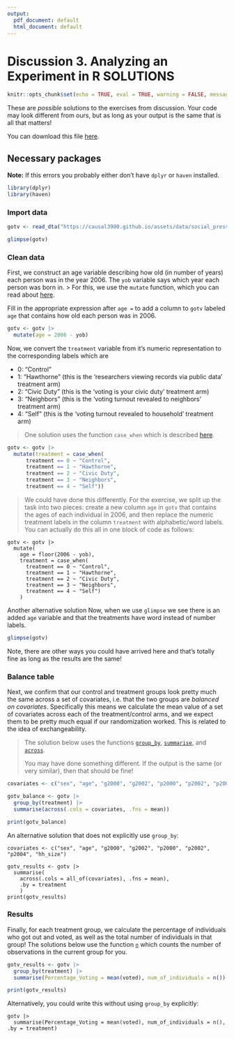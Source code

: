 ```yaml
---
output:
  pdf_document: default
  html_document: default
---
```


# Discussion 3. Analyzing an Experiment in R SOLUTIONS {.unnumbered}

```r
knitr::opts_chunk$set(echo = TRUE, eval = TRUE, warning = FALSE, message = FALSE)
```

These are *possible* solutions to the exercises from discussion. Your code may look different from ours, but as long as your output is the same that is all that matters!

You can download this file [here](assets/discussions/discussion3-solutions.Rmd).

## Necessary packages

**Note:** If this errors you probably either don't have `dplyr` or `haven` installed.

```r
library(dplyr)
library(haven)
```

### Import data

```r
gotv <- read_dta("https://causal3900.github.io/assets/data/social_pressure.dta")
```

```r
glimpse(gotv)
```

### Clean data

First, we construct an age variable describing how old (in number of years) each person was in the year 2006. The `yob` variable says which year each person was born in. \> For this, we use the `mutate` function, which you can read about [here](https://dplyr.tidyverse.org/reference/mutate.html).

Fill in the appropriate expression after `age =` to add a column to `gotv` labeled `age` that contains how old each person was in 2006.

```r
gotv <- gotv |>
  mutate(age = 2006 - yob)
```

Now, we convert the `treatment` variable from it's numeric representation to the corresponding labels which are

-   0: "Control"
-   1: "Hawthorne" (this is the 'researchers viewing records via public data' treatment arm)
-   2: "Civic Duty" (this is the 'voting is your civic duty' treatment arm)
-   3: "Neighbors" (this is the 'voting turnout revealed to neighbors' treatment arm)
-   4: "Self" (this is the 'voting turnout revealed to household' treatment arm)

> One solution uses the function `case_when` which is described [here](https://www.sharpsightlabs.com/blog/case-when-r/).

```r
gotv <- gotv |>
  mutate(treatment = case_when(
      treatment == 0 ~ "Control",
      treatment == 1 ~ "Hawthorne",
      treatment == 2 ~ "Civic Duty",
      treatment == 3 ~ "Neighbors",
      treatment == 4 ~ "Self")) 
```

> We could have done this differently. For the exercise, we split up the task into two pieces: create a new column `age` in `gotv` that contains the ages of each individual in 2006, and then replace the numeric treatment labels in the column `treatment` with alphabetic/word labels. You can actually do this all in one block of code as follows: 

```
gotv <- gotv |>
  mutate(
    age = floor(2006 - yob),
    treatment = case_when(
      treatment == 0 ~ "Control",
      treatment == 1 ~ "Hawthorne",
      treatment == 2 ~ "Civic Duty",
      treatment == 3 ~ "Neighbors",
      treatment == 4 ~ "Self")
    ) 
```

Another alternative solution
Now, when we use `glimpse` we see there is an added `age` variable and that the treatments have word instead of number labels.

```r
glimpse(gotv)
```

Note, there are other ways you could have arrived here and that's totally fine as long as the results are the same!


### Balance table

Next, we confirm that our control and treatment groups look pretty much the same across a set of covariates, i.e. that the two groups are *balanced on covariates*. Specifically this means we calculate the mean value of a set of covariates across each of the treatment/control arms, and we expect them to be pretty much equal if our randomization worked. This is related to the idea of exchangeability.

> The solution below uses the functions [`group_by`](https://dplyr.tidyverse.org/reference/group_by.html), [`summarise`](https://dplyr.tidyverse.org/reference/summarise.html), and [`across`](https://dplyr.tidyverse.org/reference/across.html).
> 
> You may have done something different. If the output is the same (or very similar), then that should be fine!

```r
covariates <- c("sex", "age", "g2000", "g2002", "p2000", "p2002", "p2004", "hh_size")

gotv_balance <- gotv |>
  group_by(treatment) |>
  summarise(across(.cols = covariates, .fns = mean))

print(gotv_balance)
```

An alternative solution that does not explicitly use `group_by`:
```
covariates <- c("sex", "age", "g2000", "g2002", "p2000", "p2002", "p2004", "hh_size")

gotv_results <- gotv |>
  summarise(
    across(.cols = all_of(covariates), .fns = mean),
    .by = treatment
    )
print(gotv_results)
```
### Results

Finally, for each treatment group, we calculate the percentage of individuals who got out and voted, as well as the total number of individuals in that group! The solutions below use the function [`n`](https://www.rdocumentation.org/packages/dplyr/versions/0.7.8/topics/n) which counts the number of observations in the current group for you.

```r
gotv_results <- gotv |>
  group_by(treatment) |>
  summarise(Percentage_Voting = mean(voted), num_of_individuals = n())

print(gotv_results)
```

Alternatively, you could write this without using `group_by` explicitly: 
```
gotv |>
  summarise(Percentage_Voting = mean(voted), num_of_individuals = n(), .by = treatment)
```
